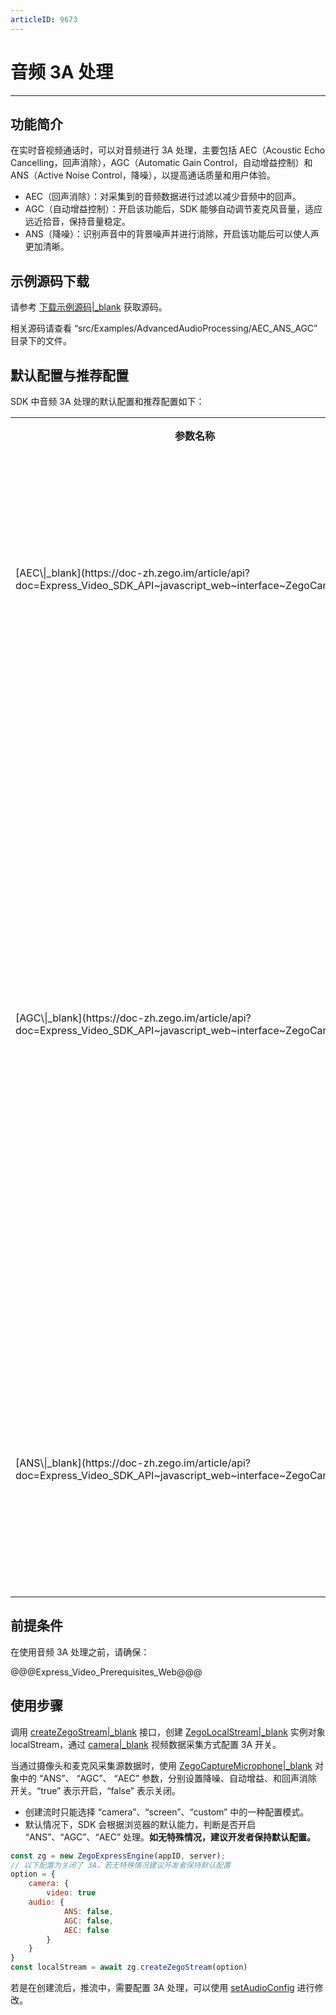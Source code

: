 ```yaml
---
articleID: 9673
---
```

# 音频 3A 处理

- - -

## 功能简介

在实时音视频通话时，可以对音频进行 3A 处理，主要包括 AEC（Acoustic Echo Cancelling，回声消除），AGC（Automatic Gain Control，自动增益控制）和 ANS（Active Noise Control，降噪），以提高通话质量和用户体验。

- AEC（回声消除）：对采集到的音频数据进行过滤以减少音频中的回声。
- AGC（自动增益控制）：开启该功能后，SDK 能够自动调节麦克风音量，适应远近拾音，保持音量稳定。
- ANS（降噪）：识别声音中的背景噪声并进行消除，开启该功能后可以使人声更加清晰。

## 示例源码下载

请参考 [下载示例源码\|_blank](!DownloadDemo/DownloadDemo) 获取源码。

相关源码请查看 “src/Examples/AdvancedAudioProcessing/AEC_ANS_AGC” 目录下的文件。

## 默认配置与推荐配置

SDK 中音频 3A 处理的默认配置和推荐配置如下：

<table>
  <colgroup>
    <col width="15%">
    <col width="20%">
    <col width="30%">
    <col width="35%">
  </colgroup>
  <tbody><tr>
    <th>参数名称</th>
    <th>参数描述</th>
    <th>默认配置</th>
    <th>推荐配置</th>
  </tr>
  <tr>
    <td>[AEC\|_blank](https://doc-zh.zego.im/article/api?doc=Express_Video_SDK_API~javascript_web~interface~ZegoCamera#aec)</td>
    <td>开/关回声消除。</td>
    <td>未调用此参数前，SDK 内部会自动判断是否需要使用 AEC，一旦调用此参数，则 SDK 不再自动判断。</td>
    <td>在一般使用场景中，建议不修改该配置，保持默认即可。</td>
  </tr>
  <tr>
    <td>[AGC\|_blank](https://doc-zh.zego.im/article/api?doc=Express_Video_SDK_API~javascript_web~interface~ZegoCamera#agc)</td>
    <td>开/关自动增益控制。</td>
    <td>未调用此参数前，SDK 内部会自动判断是否需要使用 AGC，一旦调用此参数，则 SDK 不再自动判断。</td>
    <td><ul><li>在普通语聊场景中，建议使用默认配置。</li><li>在音乐电台场景中，建议不开启自动增益控制以还原人声。</li><li>在教育场景中，如大班课、小班课和 1v1 等，建议开启自动增益控制。</li></ul></td>
  </tr>
  <tr>
    <td>[ANS\|_blank](https://doc-zh.zego.im/article/api?doc=Express_Video_SDK_API~javascript_web~interface~ZegoCamera#ans)</td>
    <td>开/关噪声抑制。</td>
    <td>未调用此参数前，SDK 内部会自动判断是否需要使用 ANS，一旦调用此参数，则 SDK 不再自动判断。</td>
    <td>在一般使用场景中，建议不修改该配置，保持默认即可。</td>
  </tr>
</tbody></table>


## 前提条件

在使用音频 3A 处理之前，请确保：

@@@Express_Video_Prerequisites_Web@@@

## 使用步骤

调用 [createZegoStream\|_blank](@createZegoStream) 接口，创建 [ZegoLocalStream\|_blank](@-ZegoLocalStream) 实例对象 localStream，通过 [camera\|_blank](/article/api?doc=Express_Video_SDK_API~javascript_web~interface~ZegoStreamOptions#camera) 视频数据采集方式配置 3A 开关。


当通过摄像头和麦克风采集源数据时，使用 [ZegoCaptureMicrophone\|_blank](@-ZegoCaptureMicrophone) 对象中的 “ANS”、 “AGC”、 “AEC” 参数，分别设置降噪、自动增益、和回声消除开关。“true” 表示开启，“false” 表示关闭。

<div class="mk-warning">

- 创建流时只能选择 “camera”、“screen”、“custom” 中的一种配置模式。
- 默认情况下，SDK 会根据浏览器的默认能力，判断是否开启 “ANS”、“AGC”、“AEC” 处理。**如无特殊情况，建议开发者保持默认配置。**
</div>

```javascript
const zg = new ZegoExpressEngine(appID, server);
// 以下配置为关闭了 3A，若无特殊情况建议开发者保持默认配置
option = {
    camera: {
        video: true
  	audio: {
            ANS: false,
            AGC: false,
            AEC: false
        }
    }
}
const localStream = await zg.createZegoStream(option)
```

<div class="mk-warning">

若是在创建流后，推流中，需要配置 3A 处理，可以使用 [setAudioConfig](https://doc-zh.zego.im/article/api?doc=Express_Video_SDK_API~javascript_web~class~ZegoExpressEngine#set-audio-config) 进行修改。
</div>
